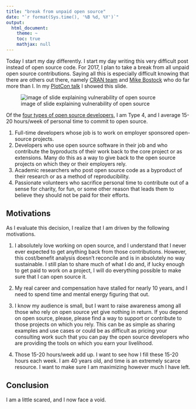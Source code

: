 ```yaml
---
title: "break from unpaid open source"
date: "`r format(Sys.time(), '%B %d, %Y')`"
output:
  html_document:
    theme: ~
    toc: true
    mathjax: null
---
```


Today I start my day differently.  I start my day writing this very difficult post instead of open source code.  For 2017, I plan to take a break from all unpaid open source contributions.  Saying all this is especially difficult knowing that there are others out there, namely [CRAN team](http://r-pkgs.had.co.nz/release.html#release-check) and [Mike Bostock](https://bost.ocks.org/mike/) who do far more than I.  In my [PlotCon talk](https://youtu.be/1h8uQi6Du14) I showed this slide.


![image of slide explaining vulnerability of open source]()

Of the [four types of open source developers](http://www.buildingwidgets.com/blog/2016/2/28/who-makes-the-open-source-you-use), I am Type 4, and I average 15-20 hours/week of personal time to commit to open source.

1. Full-time developers whose job is to work on employer sponsored open-source projects.
1. Developers who use open source software in their job and who contribute the byproducts of their work back to the core project or as extensions. Many do this as a way to give back to the open source projects on which they or their employers rely.
1. Academic researchers who post open source code as a byproduct of their research or as a method of reproducibility.
1. Passionate volunteers who sacrifice personal time to contribute out of a sense for charity, for fun, or some other reason that leads them to believe they should not be paid for their efforts.

## Motivations

As I evaluate this decision, I realize that I am driven by the following motivations.

1.  I absolutely love working on open source, and I understand that I never ever expected to get anything back from those contributions.  However, this cost/benefit analysis doesn't reconcile and is in absolutely no way sustainable.  I still plan to share much of what I do and, if lucky enough to get paid to work on a project, I will do everything possible to make sure that I can open source it.

2.  My real career and compensation have stalled for nearly 10 years, and I need to spend time and mental energy figuring that out.

3.  I know my audience is small, but I want to raise awareness among all those who rely on open source yet give nothing in return.  If you depend on open source, please, please find a way to support or contribute to those projects on which you rely.  This can be as simple as sharing examples and use cases or could be as difficult as pricing your consulting work such that you can pay the open source developers who are providing the tools on which you earn your livelihood.

4.  Those 15-20 hours/week add up.  I want to see how I fill these 15-20 hours each week.  I am 40 years old, and time is an extremely scarce resource.  I want to make sure I am maximizing however much I have left.


## Conclusion

I am a little scared, and I now face a void.
